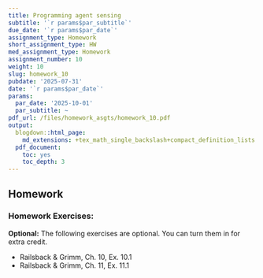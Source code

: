 ```yaml
---
title: Programming agent sensing
subtitle: '`r params$par_subtitle`'
due_date: '`r params$par_date`'
assignment_type: Homework
short_assignment_type: HW
med_assignment_type: Homework
assignment_number: 10
weight: 10
slug: homework_10
pubdate: '2025-07-31'
date: '`r params$par_date`'
params:
  par_date: '2025-10-01'
  par_subtitle: ~
pdf_url: /files/homework_asgts/homework_10.pdf
output:
  blogdown::html_page:
    md_extensions: +tex_math_single_backslash+compact_definition_lists
  pdf_document:
    toc: yes
    toc_depth: 3
---
```

## Homework

### Homework Exercises:



**Optional:** The following exercises are optional. You can turn them in for extra credit.

* Railsback & Grimm, Ch. 10, Ex. 10.1
* Railsback & Grimm, Ch. 11, Ex. 11.1

